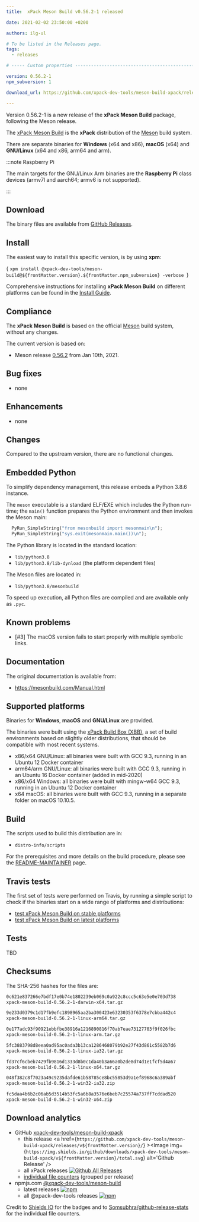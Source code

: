 ```yaml
---
title:  xPack Meson Build v0.56.2-1 released

date: 2021-02-02 23:50:00 +0200

authors: ilg-ul

# To be listed in the Releases page.
tags:
  - releases

# ----- Custom properties -----------------------------------------------------

version: 0.56.2-1
npm_subversion: 1

download_url: https://github.com/xpack-dev-tools/meson-build-xpack/releases/tag/v0.56.2-1/

---
```


Version 0.56.2-1 is a new release of the **xPack Meson Build** package, following the Meson release.

<!-- truncate -->


The [xPack Meson Build](https://xpack-dev-tools.github.io/meson-build-xpack/)
is the **xPack** distribution of the
[Meson](https://mesonbuild.com) build system.

There are separate binaries for **Windows** (x64 and x86),
**macOS** (x64) and **GNU/Linux** (x64 and x86, arm64 and arm).

:::note Raspberry Pi

The main targets for the GNU/Linux Arm
binaries are the **Raspberry Pi** class devices (armv7l and aarch64;
armv6 is not supported).

:::

## Download

The binary files are available from <a href={frontMatter.download_url}>GitHub Releases</a>.

## Install

The easiest way to install this specific version, is by using **xpm**:

<CodeBlock language="console"> {
`xpm install @xpack-dev-tools/meson-build@${frontMatter.version}.${frontMatter.npm_subversion} -verbose
`} </CodeBlock>

Comprehensive instructions for installing **xPack Meson Build** on different platforms
can be found in the [Install Guide](/docs/install/).

## Compliance

The **xPack Meson Build** is based on the official
[Meson](https://mesonbuild.com) build system,
without any changes.

The current version is based on:

- Meson release
[0.56.2](https://github.com/mesonbuild/meson/releases/tag/0.56.2)
from Jan 10th, 2021.

## Bug fixes

- none

## Enhancements

- none

## Changes

Compared to the upstream version, there are no functional changes.

## Embedded Python

To simplify dependency management, this release embeds a Python
3.8.6 instance.

The `meson` executable is a standard ELF/EXE which includes the Python
run-time; the `main()` function prepares the Python environment and then
invokes the Meson main:

```python
  PyRun_SimpleString("from mesonbuild import mesonmain\n");
  PyRun_SimpleString("sys.exit(mesonmain.main())\n");
```

The Python library is located in the standard location:

- `lib/python3.8`
- `lib/python3.8/lib-dynload` (the platform dependent files)

The Meson files are located in:

- `lib/python3.8/mesonbuild`

To speed up execution, all Python files are compiled and are
available only as `.pyc`.

## Known problems

- [#3] The macOS version fails to start properly with multiple symbolic links.

## Documentation

The original documentation is available from:

- https://mesonbuild.com/Manual.html

## Supported platforms

Binaries for **Windows**, **macOS** and **GNU/Linux** are provided.

The binaries were built using the
[xPack Build Box (XBB)](https://github.com/xpack/xpack-build-box), a set
of build environments based on slightly older distributions, that should be
compatible with most recent systems.

- x86/x64 GNU/Linux: all binaries were built with GCC 9.3, running in an
  Ubuntu 12 Docker container
- arm64/arm GNU/Linux: all binaries were built with GCC 9.3, running in an
  Ubuntu 16 Docker container (added in mid-2020)
- x86/x64 Windows: all binaries were built with mingw-w64 GCC 9.3, running in an
  Ubuntu 12 Docker container
- x64 macOS: all binaries were built with GCC 9.3, running in a separate
  folder on macOS 10.10.5.

## Build

The scripts used to build this distribution are in:

- `distro-info/scripts`

For the prerequisites and more details on the build procedure, please see the
[README-MAINTAINER](https://github.com/xpack-dev-tools/meson-build-xpack/blob/xpack/README-MAINTAINER.md) page.

## Travis tests

The first set of tests were performed on Travis, by running
a simple script to check if the binaries start on a wide range of
platforms and distributions:

- [test xPack Meson Build on stable platforms](https://travis-ci.org/github/xpack-dev-tools/meson-build-xpack/builds/757289367)
- [test xPack Meson Build on latest platforms](https://travis-ci.org/github/xpack-dev-tools/meson-build-xpack/builds/757289397)

## Tests

TBD

## Checksums

The SHA-256 hashes for the files are:

```txt
0c621e837266e7bdf17e0b74e1802239eb069c0a922c8ccc5c63e5e0e703d738
xpack-meson-build-0.56.2-1-darwin-x64.tar.gz

9e233d0379c1d17fb9efc1898965aa2ba300423e63230353f6378e7cbba442c4
xpack-meson-build-0.56.2-1-linux-arm64.tar.gz

0e177adc93f90921ebbfbe38916a1216890816f70ab7eae73127703f9f026fbc
xpack-meson-build-0.56.2-1-linux-arm.tar.gz

5fc3883798d8eea0ad95ac0ada3b13ca1286468079b92e27f43d861c5582b7d6
xpack-meson-build-0.56.2-1-linux-ia32.tar.gz

fd37cf6cbeb7429fb9816d1333d8b0c1da40b3a66a0b2de8d74d1e1fcf5d4a67
xpack-meson-build-0.56.2-1-linux-x64.tar.gz

048f382c8f7023a49c9235dafde61b58785ce8bc55853d9a1ef8968c6a389abf
xpack-meson-build-0.56.2-1-win32-ia32.zip

fc5daa4b6b2c06ab5d3514b53fc5a6b8a3576e6beb7c25574a737ff7cddad520
xpack-meson-build-0.56.2-1-win32-x64.zip
```

## Download analytics

- GitHub [xpack-dev-tools/meson-build-xpack](https://github.com/xpack-dev-tools/meson-build-xpack/)
  - this release <a href={`https://github.com/xpack-dev-tools/meson-build-xpack/releases/v${frontMatter.version}/`} ><Image img={`https://img.shields.io/github/downloads/xpack-dev-tools/meson-build-xpack/v${frontMatter.version}/total.svg`} alt='Github Release' /></a>
  - all xPack releases [![Github All Releases](https://img.shields.io/github/downloads/xpack-dev-tools/meson-build-xpack/total.svg)](https://github.com/xpack-dev-tools/meson-build-xpack/releases/)
  - [individual file counters](https://somsubhra.github.io/github-release-stats/?username=xpack-dev-tools&repository=meson-build-xpack) (grouped per release)
- npmjs.com [@xpack-dev-tools/meson-build](https://www.npmjs.com/package/@xpack-dev-tools/meson-build)
  - latest releases [![npm](https://img.shields.io/npm/dw/@xpack-dev-tools/meson-build.svg)](https://www.npmjs.com/package/@xpack-dev-tools/meson-build/)
  - all @xpack-dev-tools releases [![npm](https://img.shields.io/npm/dt/@xpack-dev-tools/meson-build.svg)](https://www.npmjs.com/package/@xpack-dev-tools/meson-build/)

Credit to [Shields IO](https://shields.io) for the badges and to
[Somsubhra/github-release-stats](https://github.com/Somsubhra/github-release-stats)
for the individual file counters.
